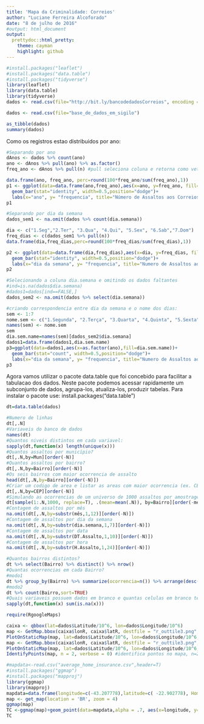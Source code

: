 ```yaml
---
title: 'Mapa da Criminalidade: Correios'
author: "Luciane Ferreira Alcoforado"
date: "8 de julho de 2016"
#output: html_document
output:
  prettydoc::html_pretty:
    theme: cayman
    highlight: github
---
```


```r
#install.packages("leaflet")
#install.packages("data.table")
#install.packages("tidyverse")
library(leaflet)
library(data.table)
library(tidyverse)
dados <- read.csv(file="http://bit.ly/bancodedadosCorreios", encoding = "UTF-8")
```

```r
dados <- read.csv(file="base_de_dados_em_sigilo")
```

```r
as_tibble(dados)
summary(dados)
```

Como os registros estao distribuidos por ano:
```r
#Separando por ano
dAnos <- dados %>% count(ano) 
ano <- dAnos %>% pull(ano) %>% as.factor()
freq_ano <- dAnos %>% pull(n) #pull seleciona coluna e retorna como vetor

data.frame(ano, freq_ano, perc=round(100*freq_ano/sum(freq_ano),1))
p1 <- ggplot(data=data.frame(ano,freq_ano),aes(x=ano, y=freq_ano, fill=as.factor(freq_ano)))+
  geom_bar(stat="identity", width=0.5,position="dodge")+
  labs(x="ano", y= "frequencia", title="Número de Assaltos aos Correios") 
p1
```

```r
#Separando por dia da semana
dados_sem1 <- na.omit(dados %>% count(dia.semana))

dia <- c("1.Seg","2.Ter", "3.Qua", "4.Qui", "5.Sex", "6.Sab","7.Dom")
freq_dias <- c(dados_sem1 %>% pull(n))
data.frame(dia,freq_dias,perc=round(100*freq_dias/sum(freq_dias),1))

p2 <- ggplot(data=data.frame(dia,freq_dias),aes(x=dia, y=freq_dias, fill=as.factor(freq_dias)))+
  geom_bar(stat="identity", width=0.5,position="dodge")+
  labs(x="dia da semana", y= "frequencia", title="Numero de Assaltos aos Correios") 
p2

#Selecionando a coluna dia.semana e omitindo os dados faltantes
#ind=is.na(dados$dia.semana)
#dados1=dados[ind==FALSE,]
dados_sem2 <- na.omit(dados %>% select(dia.semana))

#criando correspondencia entre dia da semana e o nome dos dias:
sem <- 1:7
nome.sem <- c("1.Segunda", "2.Terça", "3.Quarta", "4.Quinta", "5.Sexta", "6.Sábado", "7.Domingo")
names(sem) <- nome.sem
sem
dia.sem.name=names(sem)[dados_sem2$dia.semana]
dados1=data.frame(dados1,dia.sem.name)
p3=ggplot(data=dados1,aes(x=as.factor(ano),fill=dia.sem.name))+
  geom_bar(stat="count", width=0.5,position="dodge")+
  labs(x="dia da semana", y= "frequencia", title="Numero de Assaltos aos Correios") 
p3
```

Agora vamos utilizar o pacote data.table que foi concebido para facilitar a tabulacao dos dados. 
Neste pacote podemos acessar rapidamente um subconjunto de dados, agrupa-los, atualiza-los, produzir tabelas.
Para instalar o pacote use: install.packages("data.table")

```r

dt=data.table(dados)

#Numero de linhas
dt[,.N]
#Variaveis do banco de dados
names(dt)
#Quantos niveis distintos em cada variavel:
sapply(dt,function(x) length(unique(x)))
#Quantos assaltos por município?
dt[,.N,by=Mun][order(-N)]
#Quantos assaltos por bairro?
dt[,.N,by=Bairro][order(-N)]
#Os seis bairros com maior ocorrencia de assalto
head(dt[,.N,by=Bairro][order(-N)])
#Criar um codigo de area e listar as areas com maior ocorrencia (ex. CEP)
dt[,.N,by=CEP][order(-N)]
#Simulando as ocorrencias de um universo de 1000 assaltos por amostragem sobre os dados
dt[sample(1:.N,1000, replace=T), .(mean=mean(.N)), by=Bairro][order(-mean)]
#Contagem de assaltos por mês
na.omit(dt[,.N,by=substr(mês,1,12)][order(-N)])
#Contagem de assaltos por dia da semana
na.omit(dt[,.N,by=substr(dia.semana,1,7)][order(-N)])
#Contagem de assaltos por data
na.omit(dt[,.N,by=substr(DT.Assalto,1,10)][order(-N)])
#Contagem de assaltos por hora
na.omit(dt[,.N,by=substr(H.Assalto,1,24)][order(-N)])
```

```r
#Quantos bairros distintos?
dt %>% select(Bairro) %>% distinct() %>% nrow()
#Quantas ocorrencias em cada Bairro?
#modo1
dt %>% group_by(Bairro) %>% summarize(ocorrencia=n()) %>% arrange(desc(ocorrencia))
#modo2
dt %>% count(Bairro,sort=TRUE)
#Quais variaveis possuem dados em branco e quantas celulas em branco temos por variavel:
sapply(dt,function(x) sum(is.na(x)))
```

```r
require(RgoogleMaps)

caixa <- qbbox(lat=dados$Latitude/10^6, lon=dados$Longitude/10^6)
map <- GetMap.bbox(caixa$lonR, caixa$latR, destfile = "r_outtile3.png", maptype="satellite")
PlotOnStaticMap(map, lat=dados$Latitude/10^6, lon=dados$Longitude/10^6,  pch=20, col=rgb(1,0,0,0.7), add=F)
map <- GetMap.bbox(caixa$lonR, caixa$latR, destfile = "r_outtile3.png", maptype="mobile")
PlotOnStaticMap(map, lat=dados$Latitude/10^6, lon=dados$Longitude/10^6,  pch=20, col=rgb(1,0,0,0.7), add=F)
IdentifyPoints(map, n = 2, verbose = 0) #identifica pontos no mapa, n=2 ? o n?mero de pontos

#mapdata<-read.csv("average_home_insurance.csv",header=T)
#install.packages("ggmap")
#install.packages("mapproj")
library(ggmap)
library(mapproj)
mapdata=data.frame(longitude=c(-43.207778),latitude=c( -22.902778), Home.Insurance=c(200))
map <- get_map(location = 'BR', zoom = 4)
ggmap(map)
TC <-ggmap(map)+geom_point(data=mapdata,alpha = .7, aes(x=longitude, y=latitude,size =Home.Insurance),color='red')+ggtitle("Average Home Insurance By City($)")
TC
```

